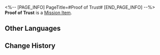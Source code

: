 <%-- [PAGE_INFO]
PageTitle=#Proof of Trust#
[END_PAGE_INFO] --%>
{{Item Infobox
|id          = 140351
|image       = Item Proof of Trust.png
|type        = Mission Item
|invCategory = Missions
|rarity      = 3
|effect      = 
|description = It is hard to explain why a trashcan places its trust in you, but its trust feels remarkably heavy.
}}
'''Proof of Trust''' is a [[Mission Item]].

==Other Languages==
{{Other Languages
|en   = Proof of Trust
|zhs  = 信任的证明
|zht  = 信任的證明
|ja   = 信頼の証
|ko   = 믿음의 증표
|es   = Prueba de confianza
|fr   = Marque de confiance
|ru   = Доказательство доверия
|th   = หลักฐานความเชื่อใจ
|vi   = Bằng Chứng Của Sự Tín Nhiệm
|de   = Vertrauensbeweis
|id   = Bukti Kepercayaan
|pt   = Prova de Confiança
}}

==Change History==
{{Change History|2.0}}